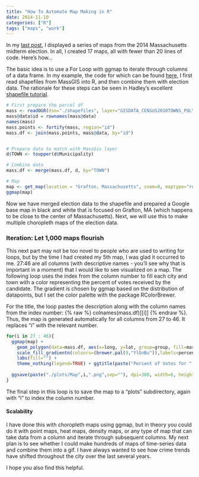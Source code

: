 ```yaml
---
title: "How To Automate Map Making in R"
date: 2014-11-10
categories: ["R"]
tags: ["maps", "work"]
---
```


In my [last post](/Mass-Election-Maps/), I displayed a series of maps from the 2014 Massachusetts midterm election. In all, I created 17 maps, all with fewer than 20 lines of code. Here's how...

The basic idea is to use a For Loop with ggmap to iterate through columns of a data frame. In my example, the code for which can be found [here](https://github.com/DanielHadley/MassElections/blob/master/MassElectionsFourteen.R), I first read shapefiles from MassGIS into R, and then combine them with election data. The rationale for these steps can be seen in Hadley's excellent [shapefile tutorial](https://github.com/hadley/ggplot2/wiki/plotting-polygon-shapefiles).  

```r

# First prepare the parcel df
mass <- readOGR(dsn="./shapefiles", layer="GISDATA_CENSUS2010TOWNS_POLY")
mass@data$id = rownames(mass@data)
names(mass)
mass.points <- fortify(mass, region="id")
mass.df <- join(mass.points, mass@data, by="id")


# Prepare data to match with MassGis layer
d$TOWN <- toupper(d$Municipality)

# Combine data
mass.df <- merge(mass.df, d, by="TOWN")

# Map
map <- get_map(location = "Grafton, Massachusetts", zoom=8, maptype="roadmap", color = "bw")
ggmap(map)

```

Now we have merged election data to the shapefile and prepared a Google base map in black and white that is focused on Grafton, MA (which happens to be close to the center of Massachusetts). Next, we will use this to make multiple choropleth maps of the election data.  

### Iteration: Let 1,000 maps flourish

This next part may not be too novel to people who are used to writing for loops, but by the time I had created my 5th map, I was glad it occurred to me. 27:46 are all columns (with descriptive names - you'll see why that is important in a moment) that I would like to see visualized on a map. The following loop uses the index from the column number to fill each city and town with a color representing the percent of votes received by the candidate. The gradient is chosen by ggmap based on the distribution of datapoints, but I set the color palette with the package RColorBrewer. 

For the title, the loop pastes the description along with the column names from the index number: {% raw %} colnames(mass.df)[[i]] {% endraw %}. Thus, the map is generated automatically for all columns from 27 to 46. It replaces "i" with the relevant number.  

```r

for(i in 27 : 46){
  ggmap(map) +
    geom_polygon(data=mass.df, aes(x=long, y=lat, group=group, fill=mass.df[,i]), colour=NA, alpha=0.7) +
    scale_fill_gradientn(colours=(brewer.pal(9,"YlGnBu")),labels=percent) +
    labs(fill="") +
    theme_nothing(legend=TRUE) + ggtitle(paste("Percent of Votes for ",colnames(mass.df)[[i]],sep=""))
  
  ggsave(paste("./plots/Map",i,".png",sep=""), dpi=300, width=6, height=5)
}

```

The final step in this loop is to save the map to a "plots" subdirectory, again with "i" to index the column number. 

#### Scalability 

I have done this with choropleth maps using ggmap, but in theory you could do it with point maps, heat maps, density maps, or any type of map that can take data from a column and iterate through subsequent columns. My next plan is to see whether I could make hundreds of maps of time-series data and combine them into a gif. I have always wanted to see how crime trends have shifted throughout the city over the last several years. 

I hope you also find this helpful.  



